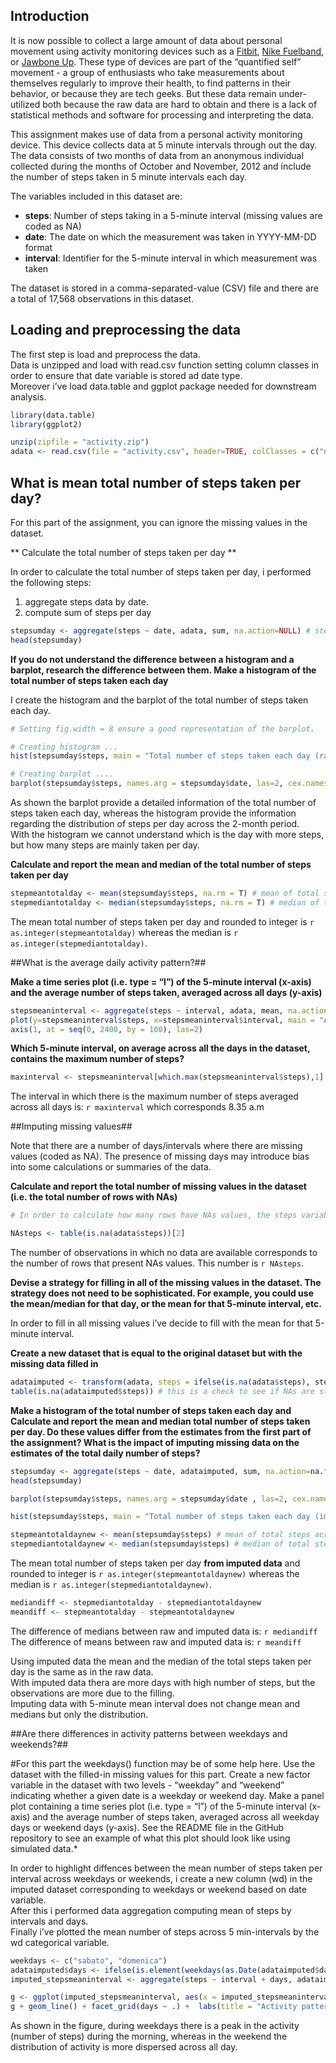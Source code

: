 

## Introduction ##

It is now possible to collect a large amount of data about personal movement using activity monitoring devices such as a [Fitbit](http://www.fitbit.com/), [Nike Fuelband](http://www.nike.com/us/en_us/c/nikeplus-fuelband), or [Jawbone Up](https://jawbone.com/up). These type of devices are part of the "quantified self" movement - a group of enthusiasts who take measurements about themselves regularly to improve their health, to find patterns in their behavior, or because they are tech geeks. But these data remain under-utilized both because the raw data are hard to obtain and there is a lack of statistical methods and software for processing and interpreting the data.

This assignment makes use of data from a personal activity monitoring device. This device collects data at 5 minute intervals through out the day. The data consists of two months of data from an anonymous individual collected during the months of October and November, 2012 and include the number of steps taken in 5 minute intervals each day.

The variables included in this dataset are:

- **steps**:      Number of steps taking in a 5-minute interval (missing values are coded as NA)
- **date**:       The date on which the measurement was taken in YYYY-MM-DD format
- **interval**:   Identifier for the 5-minute interval in which measurement was taken

The dataset is stored in a comma-separated-value (CSV) file and there are a total of 17,568 observations in this dataset.

## Loading and preprocessing the data ##

The first step is load and preprocess the data.  
Data is unzipped and load with read.csv function setting column classes in order to ensure that date variable is stored ad date type.  
Moreover i've load data.table and ggplot package needed for downstream analysis.

```r

library(data.table)
library(ggplot2)

unzip(zipfile = "activity.zip")
adata <- read.csv(file = "activity.csv", header=TRUE, colClasses = c("numeric","Date","numeric"))

```

## What is mean total number of steps taken per day? ##

For this part of the assignment, you can ignore the missing values in the dataset. 


** Calculate the total number of steps taken per day **

In order to calculate the total number of steps taken per day, i performed the following steps:

1. aggregate steps data by date.
2. compute sum of steps per day

```r

stepsumday <- aggregate(steps ~ date, adata, sum, na.action=NULL) # steps sum and aggregation by date
head(stepsumday)

```

**If you do not understand the difference between a histogram and a barplot, research the difference between them. Make a histogram of the total number of steps taken each day**

I create the histogram and the barplot of the total number of steps taken each day.

```r

# Setting fig.width = 8 ensure a good representation of the barplot.

# Creating histogram ...
hist(stepsumday$steps, main = "Total number of steps taken each day (rawdata)", xlab = "Total steps")

# Creating barplot ....
barplot(stepsumday$steps, names.arg = stepsumday$date, las=2, cex.names=0.75, main = "Number of steps taken (rawdata)", xlab = "days", ylab = "N. of steps", mgp=c(0,1.5,1))


```

As shown the barplot provide a detailed information of the total number of steps taken each day, whereas the histogram provide the information regarding the distribution of steps per day across the 2-month period.  
With the histogram we cannot understand which is the day with more steps, but how many steps are mainly taken per day.  

**Calculate and report the mean and median of the total number of steps taken per day**

```r

stepmeantotalday <- mean(stepsumday$steps, na.rm = T) # mean of total steps across day
stepmediantotalday <- median(stepsumday$steps, na.rm = T) # median of total steps across day

```

The mean total number of steps taken per day and rounded to integer is `r as.integer(stepmeantotalday)` whereas the median is `r as.integer(stepmediantotalday)`.

##What is the average daily activity pattern?##

**Make a time series plot (i.e. type = "l") of the 5-minute interval (x-axis) and the average number of steps taken, averaged across all days (y-axis)**

```r

stepsmeaninterval <- aggregate(steps ~ interval, adata, mean, na.action=na.omit)
plot(y=stepsmeaninterval$steps, x=stepsmeaninterval$interval, main = "Average number of steps taken per interval across all days (rawdata)", xlab = "Intervals", ylab = "N. of steps", type = "l", xaxt = "n")
axis(1, at = seq(0, 2400, by = 100), las=2)

```

**Which 5-minute interval, on average across all the days in the dataset, contains the maximum number of steps?**

```r
maxinterval <- stepsmeaninterval[which.max(stepsmeaninterval$steps),1]
```

The interval in which there is the maximum number of steps averaged across all days is: `r maxinterval` which corresponds 8.35 a.m 

##Imputing missing values##

Note that there are a number of days/intervals where there are missing values (coded as NA).  The presence of missing days may introduce bias into some calculations or summaries of the data.  

**Calculate and report the total number of missing values in the dataset (i.e. the total number of rows with NAs)**

```r

# In order to calculate how many rows have NAs values, the steps variable can be checked:

NAsteps <- table(is.na(adata$steps))[2]

```
 
The number of observations in which no data are available corresponds to the number of rows that present NAs values. This number is `r NAsteps`. 

**Devise a strategy for filling in all of the missing values in the dataset. The strategy does not need to be sophisticated. For example, you could use the mean/median for that day, or the mean for that 5-minute interval, etc.**

In order to fill in all missing values i've decide to fill with the mean for that 5-minute interval. 

**Create a new dataset that is equal to the original dataset but with the missing data filled in**

```r

adataimputed <- transform(adata, steps = ifelse(is.na(adata$steps), stepsmeaninterval$steps[match(adata$interval, stepsmeaninterval$interval)], adata$steps))
table(is.na(adataimputed$steps)) # this is a check to see if NAs are still present

```

**Make a histogram of the total number of steps taken each day and Calculate and report the mean and median total number of steps taken per day. Do these values differ from the estimates from the first part of the assignment? What is the impact of imputing missing data on the estimates of the total daily number of steps?**


```r

stepsumday <- aggregate(steps ~ date, adataimputed, sum, na.action=na.fail ) # setting na.action equal to na.fail is another check for the presence of NAs.
head(stepsumday)

barplot(stepsumday$steps, names.arg = stepsumday$date , las=2, cex.names=0.75, main = "Number of steps taken (imputed data)", xlab = "days", ylab = "N. of steps", mgp=c(0,1.5,1))

hist(stepsumday$steps, main = "Total number of steps taken each day (imputed data)", xlab = "Total steps")

stepmeantotaldaynew <- mean(stepsumday$steps) # mean of total steps across day
stepmediantotaldaynew <- median(stepsumday$steps) # median of total steps across day

```


The mean total number of steps taken per day **from imputed data** and rounded to integer is `r as.integer(stepmeantotaldaynew)` whereas the median is `r as.integer(stepmediantotaldaynew)`.


```r
mediandiff <- stepmediantotalday - stepmediantotaldaynew
meandiff <- stepmeantotalday - stepmeantotaldaynew
```

The difference of medians between raw and imputed data is:  `r mediandiff`
The difference of means between raw and imputed data is:  `r meandiff`

Using imputed data the mean and the median of the total steps taken per day is the same as in the raw data.  
With imputed data thera are more days with high number of steps, but the observations are more due to the filling.  
Imputing data with 5-minute mean interval does not change mean and medians but only the distribution.  

##Are there differences in activity patterns between weekdays and weekends?##

#For this part the weekdays() function may be of some help here. Use the dataset with the filled-in missing values for this part. Create a new factor variable in the dataset with two levels - "weekday" and "weekend" indicating whether a given date is a weekday or weekend day. Make a panel plot containing a time series plot (i.e. type = "l") of the 5-minute interval (x-axis) and the average number of steps taken, averaged across all weekday days or weekend days (y-axis). See the README file in the GitHub repository to see an example of what this plot should look like using simulated data.*

In order to highlight diffences between the mean number of steps taken per interval across weekdays or weekends, i create a new column (wd) in the imputed dataset corresponding to weekdays or weekend based on date variable.  
After this i performed data aggregation computing mean of steps by intervals and days.  
Finally i've plotted the mean number of steps across 5 min-intervals by the wd categorical variable. 

```r

weekdays <- c("sabato", "domenica")
adataimputed$days <- ifelse(is.element(weekdays(as.Date(adataimputed$date)),weekdays), "Weekend", "Weekdays")
imputed_stepsmeaninterval <- aggregate(steps ~ interval + days, adataimputed, mean)

g <- ggplot(imputed_stepsmeaninterval, aes(x = imputed_stepsmeaninterval$interval, y=imputed_stepsmeaninterval$steps, color=days))
g + geom_line() + facet_grid(days ~ .) +  labs(title = "Activity pattern weekend / weekdays") + labs (x="5-min Intervals") + labs (y= "Average number of steps across days")


```

As shown in the figure, during weekdays there is a peak in the activity (number of steps) during the morning, whereas in the weekend the distribution of activity is more dispersed across all day.




